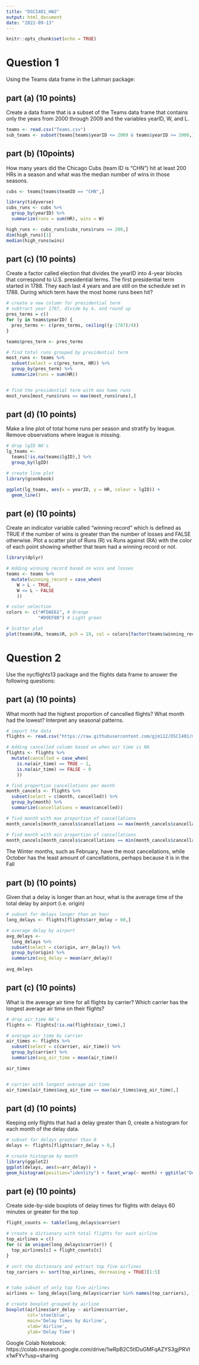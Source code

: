 ```yaml
---
title: "DSCI401_HW2"
output: html_document
date: "2022-09-13"
---
```


```r
knitr::opts_chunk$set(echo = TRUE)
```

# Question 1

Using the Teams data frame in the Lahman package:

## part (a) (10 points) 

Create a data frame that is a subset of the Teams data frame that contains only the years from 2000 through 2009 and the variables yearID, W, and L.

```r
teams <- read.csv("Teams.csv")
sub_teams <- subset(teams[teams$yearID <= 2009 & teams$yearID >= 2000,], select = c("yearID", "W", "L"))
```

## part (b) (10points)

How many years did the Chicago Cubs (team ID is “CHN”) hit at least 200 HRs in a season and what was the median number of wins in those seasons.

```r
cubs <- teams[teams$teamID == "CHN",]

library(tidyverse)
cubs_runs <- cubs %>%
  group_by(yearID) %>%
  summarize(runs = sum(HR), wins = W)

high_runs <- cubs_runs[cubs_runs$runs >= 200,]
dim(high_runs)[1]
median(high_runs$wins)
```


## part (c) (10 points) 

Create a factor called election that divides the yearID into 4-year blocks that correspond to U.S. presidential terms. The first presidential term started in 1788. They each last 4 years and are still on the schedule set in 1788. During which term have the most home runs been hit?

```r
# create a new column for presidential term
# subtract year 1787, divide by 4, and round up
pres_terms = c()
for (y in teams$yearID) {
  pres_terms <- c(pres_terms, ceiling((y-1787)/4))
}

teams$pres_term <- pres_terms

# find total runs grouped by presidential term
most_runs <- teams %>%
  subset(select = c(pres_term, HR)) %>%
  group_by(pres_term) %>%
  summarize(runs = sum(HR))


# find the presidential term with max home runs
most_runs[most_runs$runs == max(most_runs$runs),]
```


## part (d) (10 points) 

Make a line plot of total home runs per season and stratify by league. Remove observations where league is missing.

```r
# drop lgID NA's
lg_teams <- 
  teams[!is.na(teams$lgID),] %>%
  group_by(lgID)

# create line plot
library(gcookbook)

ggplot(lg_teams, aes(x = yearID, y = HR, colour = lgID)) +
  geom_line()
```

## part (e) (10 points) 

Create an indicator variable called “winning record” which is defined as TRUE if the number of wins is greater than the number of losses and FALSE otherwise. Plot a scatter plot of Runs (R) vs Runs against (RA) with the color of each point showing whether that team had a winning record or not.

```r
library(dplyr)

# Adding winning record based on wins and losses
teams <- teams %>%
  mutate(winning_record = case_when(
    W > L ~ TRUE,
    W <= L ~ FALSE
    ))

# color selection
colors <- c("#FDAE61", # Orange
            "#D9EF8B") # Light green

# Scatter plot
plot(teams$RA, teams$R, pch = 19, col = colors[factor(teams$winning_record)], main = "Runs vs Runs Against by Winning Record", xlab = "Runs Against", ylab = "Runs")
```


# Question 2

Use the nycflights13 package and the flights data frame to answer the following questions:

## part (a) (10 points) 

What month had the highest proportion of cancelled flights? What month had the lowest? Interpret any seasonal patterns.

```r
# import the data
flights <- read.csv("https://raw.githubusercontent.com/gjm112/DSCI401/main/data/flights.csv")

# Adding cancelled column based on when air time is NA
flights <- flights %>%
  mutate(cancelled = case_when(
    is.na(air_time) == TRUE ~ 1,
    is.na(air_time) == FALSE ~ 0
    ))

# find proportion cancellations per month
month_cancels <- flights %>%
  subset(select = c(month, cancelled)) %>%
  group_by(month) %>%
  summarize(cancellations = mean(cancelled))

# find month with max proportion of cancellations
month_cancels[month_cancels$cancellations == max(month_cancels$cancellations),]

# find month with min proportion of cancellations
month_cancels[month_cancels$cancellations == min(month_cancels$cancellations),]
```

The Winter months, such as February, have the most cancellations, while October has the least amount of cancellations, perhaps because it is in the Fall


## part (b) (10 points) 

Given that a delay is longer than an hour, what is the average time of the total delay by airport (i.e. origin)

```r
# subset for delays longer than an hour
long_delays <- flights[flights$arr_delay > 60,]

# average delay by airport
avg_delays <- 
  long_delays %>%
  subset(select = c(origin, arr_delay)) %>%
  group_by(origin) %>%
  summarize(avg_delay = mean(arr_delay))
  
avg_delays
```


## part (c) (10 points) 

What is the average air time for all flights by carrier? Which carrier has the longest average air time on their flights?

```r
# drop air_time NA's
flights <- flights[!is.na(flights$air_time),]

# average air time by carrier
air_times <- flights %>%
  subset(select = c(carrier, air_time)) %>%
  group_by(carrier) %>%
  summarize(avg_air_time = mean(air_time))

air_times


# carrier with longest average air time
air_times[air_times$avg_air_time == max(air_times$avg_air_time),]
```


## part (d) (10 points) 

Keeping only flights that had a delay greater than 0, create a histogram for each month of the delay data.

```r
# subset for delays greater than 0
delays <- flights[flights$arr_delay > 0,]

# create histogram by month
library(ggplot2)
ggplot(delays, aes(x=arr_delay)) +
geom_histogram(position="identity") + facet_wrap(~ month) + ggtitle("Delay Times Grouped by Month")
```


## part (e) (10 points) 

Create side-by-side boxplots of delay times for flights with delays 60 minutes or greater for the top

```r
flight_counts <- table(long_delays$carrier)

# create a dictionary with total flights for each airline
top_airlines = c()
for (c in unique(long_delays$carrier)) {
  top_airlines[c] = flight_counts[c]
}

# sort the dictionary and extract top five airlines
top_carriers <- sort(top_airlines, decreasing = TRUE)[1:5]


# take subset of only top five airlines
airlines <- long_delays[long_delays$carrier %in% names(top_carriers), ]

# create boxplot grouped by airline
boxplot(airlines$arr_delay ~ airlines$carrier,
        col='steelblue',
        main='Delay Times by Airline',
        xlab='Airline',
        ylab='Delay Time') 
```

Google Colab Notebook: https://colab.research.google.com/drive/1wRpB2C5tIDuGMFqAZYS3gjPRVlx1wFYv?usp=sharing

